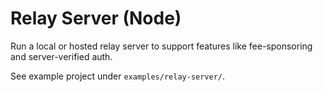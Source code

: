 # Relay Server (Node)

Run a local or hosted relay server to support features like fee-sponsoring and server-verified auth.

See example project under `examples/relay-server/`.

